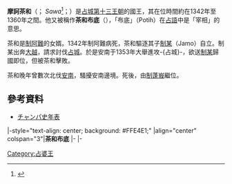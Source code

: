 {{Infobox monarch
| name               =摩訶茶和
| title              = [[占婆|占婆]][[占城君主列表|國王]]
| image              =
| caption            =
| reign              =1342年—約1360年
| coronation         = 
| investiture        =
| full name          =
| native_lang1       = 
| native_lang1_name1 =
| birth_date         =？
| birth_place        =[[占婆|占婆]]
| death_date         =約1360年
| death_place        =[[占婆|占婆]][[毘闍耶|毘闍耶]]
| burial_date        =
| burial_place       =
| predecessor        =[[制阿難|制阿難]]
| successor          =[[制蓬峩|制蓬峩]] 
| queen              =
| consort            = 
| spouse             =
| spouse 1            =
| spouse 2             =
| spouse 3           =
| spouse 4           =
| spouse 5           =
| spouse 6           =
| spouse 7           =
| offspring          = 
| royal house        =[[第十三王朝_(占婆)|第十三王朝]]
| dynasty            = 
| father             =
| mother             =
| children           =
| religion           =[[印度教|印度教]]
}}
'''摩訶茶和'''（{{vie|v='''Trà Hoa'''|hn=茶和}}；{{lang-sa|महासवा}} ''Sawa''<ref name=Coedes>{{Cite book|last= Coedès|first= George|authorlink= George Coedès|editor= Walter F. Vella|others= trans.Susan Brown Cowing|title= The Indianized States of Southeast Asia|year= 1968|publisher= University of Hawaii Press|isbn= 978-0-8248-0368-1}}</ref>{{rp|229–230}}；{{bd|？||1360年||catIdx=T}}）是[[占城|占城]][[第十三王朝_(占婆)|第十三王朝]]的國王，其在位時間約在1342年至1360年之間。他又被稱作'''茶和布底'''（{{vie|v='''Trà Hoa Bồ Đề'''|hn=茶和布底}}），「布底」（Potih）在[[占語|占語]]中是「宰相」的意思。

茶和是[[制阿難|制阿難]]的女婿。1342年制阿難病死，茶和驅逐其子[[制某|制某]]（Jamo）自立。制某出奔[[大越|大越]]，請求討伐[[占城|占城]]。於是安南于1353年大舉進攻-{占城}-，欲送[[制某|制某]]歸國即位，但被茶和擊敗。

茶和晚年曾數次北伐[[越南|安南]]，騷擾安南邊境。死後，由[[制蓬峩|制蓬峩]]繼位。
== 參考資料 ==
{{reflist}}
*[http://www.sumai.org/asia/refer/champa3.htm チャンパ史年表] {{Wayback|url=http://www.sumai.org/asia/refer/champa3.htm |date=20160304104937 }}


{{start box}}
|-style="text-align: center; background: #FFE4E1;"
|align="center" colspan="3"|'''茶和布底'''
|-
{{s-before|[[制阿難|制阿難]]}}
{{s-title|[[占城君主列表#第十三王朝|占婆第十三王朝君主]]|1342年－約1360年}}
{{s-after|[[制蓬峩|制蓬峩]]}}
|-
{{s-before|[[制阿難|制阿難]]}}
{{s-title|[[占城君主列表#第十三王朝|占婆國王]]|1342年－約1360年}}
{{s-after|[[制蓬峩|制蓬峩]]}}
{{end box}}
{{占婆君主}}
{{君王小作品}}

[[Category:占婆王|Category:占婆王]]
